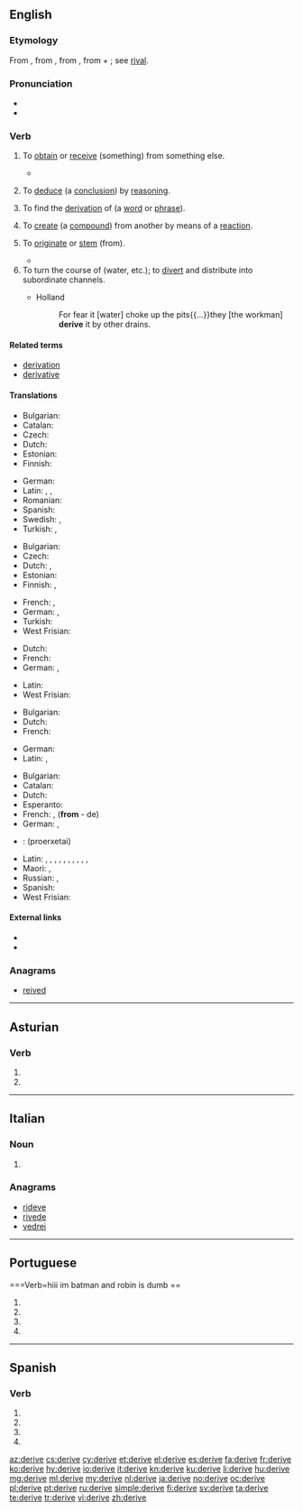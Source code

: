 {{also|derivé|dérivé}}
==English==
{{wikipedia|dab=derive}}

===Etymology===
From {{etyl|enm|en}} {{term|deriven|lang=enm}}, from {{etyl|fro|en}} {{term|deriver|lang=fro}}, from {{etyl|la|en}} {{term|derivare||to lead, turn, or draw off (a liquid), draw off, derive|lang=la}}, from {{term|de||away}} + {{term|rivus||a stream}}; see [[rival]].

===Pronunciation===
* {{IPA|/dəˈɹaɪv/|lang=en}}
* {{audio|en-us-derive.ogg|Audio (US)|lang=en}}

===Verb===
{{en-verb|deriv}}
{{rfex}}

# {{context|transitive|lang=en}} To [[obtain]] or [[receive]] (something) from something else.
#* {{quote-magazine|year=2013|month=July-August|author=[http://www.americanscientist.org/authors/detail/sarah-glaz Sarah Glaz]
|title=[http://www.americanscientist.org/issues/pub/2013/4/ode-to-prime-numbers Ode to Prime Numbers]
|volume=101|issue=4|magazine={{w|American Scientist}}
|passage=Some poems, echoing the purpose of early poetic treatises on scientific principles, attempt to elucidate the mathematical concepts that underlie prime numbers. Others play with primes’ cultural associations. Still others '''derive''' their structure from mathematical patterns involving primes.}}
# {{context|transitive|logic|lang=en}} To [[deduce]] (a [[conclusion]]) by [[reasoning]].
# {{context|transitive|linguistics|lang=en}} To find the [[derivation]] of (a [[word]] or [[phrase]]).
# {{context|transitive|chemistry|lang=en}} To [[create]] (a [[compound]]) from another by means of a [[reaction]].
# {{context|intransitive|lang=en}} To [[originate]] or [[stem]] (from).
#* {{quote-magazine|date=2012-01
|author=Robert M. Pringle|volume=100|issue=1|page=31|magazine={{w|American Scientist}}
|title=[http://www.americanscientist.org/issues/feature/2012/1/how-to-be-manipulative How to Be Manipulative]
|passage=As in much of biology, the most satisfying truths in ecology '''derive''' from manipulative experimentation. Tinker with nature and quantify how it responds.}}
# To turn the course of (water, etc.); to [[divert]] and distribute into subordinate channels.
#* {{rfdate|and other bibliographic details}} Holland
#*: For fear it [water] choke up the pits{{...}}they [the workman] '''derive''' it by other drains.

====Related terms====
* [[derivation]]
* [[derivative]]

====Translations====
{{trans-top|obtain (something) from something else}}
* Bulgarian: {{t+|bg|добивам}}
* Catalan: {{t+|ca|derivar}}
* Czech: {{t+|cs|získat}}
* Dutch: {{t+|nl|afleiden}}
* Estonian: {{t|et|tuletama}}
* Finnish: {{t+|fi|johtaa}}
{{trans-mid}}
* German: {{t+|de|erlangen}}
* Latin: {{t|la|fluere}}, {{t|la|fluo}}, {{t+|la|orior}}
* Romanian: {{t+|ro|deriva}}
* Spanish: {{t+|es|derivar}}
* Swedish: {{t+|sv|avleda}}, {{t+|sv|uppnå}}
* Turkish: {{t+|tr|sağlamak}}, {{t+|tr|türemek}}
{{trans-bottom}}

{{trans-top|deduce (a conclusion) by reasoning}}
* Bulgarian: {{t+|bg|извличам}}
* Czech: {{t|cs|odvodit}}
* Dutch: {{t+|nl|afleiden}}, {{t+|nl|deduceren}}
* Estonian: {{t|et|tuletama}}
* Finnish: {{t+|fi|johtaa}}, {{t+|fi|päätellä}}
{{trans-mid}}
* French: {{t+|fr|déduire}}, {{t+|fr|conclure}}
* German: {{t+|de|herleiten}}, {{t+|de|ableiten}}
* Turkish: {{t+|tr|elde etmek}}
* West Frisian: {{t|fy|ôfliede}}
{{trans-bottom}}

{{trans-top|find the derivation of (a word or phrase)}}
* Dutch: {{t+|nl|afleiden}}
* French: {{t+|fr|dériver}}
* German: {{t+|de|herleiten}}, {{t+|de|ableiten}}
{{trans-mid}}
* Latin: {{t+|la|gigno}}
* West Frisian: {{t|fy|ôfliede}}
{{trans-bottom}}

{{trans-top|create (a compound) from another by means of a reaction}}
* Bulgarian: {{t+|bg|добивам}}
* Dutch: {{t+|nl|afleiden}}
* French: {{t+|fr|dériver}}
{{trans-mid}}
* German: {{t+|de|ableiten}}
* Latin: {{t|la|proficīscor}}, {{t|la|origo proficīscor}}
{{trans-bottom}}

{{trans-top|originate (from)}}
* Bulgarian: {{t+|bg|произхождам}}
* Catalan: {{t+|ca|derivar}}
* Dutch: {{t+|nl|ontstaan}}
* Esperanto: {{t|eo|deveni}}
* French: {{t+|fr|dériver}}, {{t+|fr|découler}} ('''from''' - de)
* German: {{t|de|abstammen}}, {{t|de|kommen von}} {{qualifier|colloquial}}
{{trans-mid}}
* {{ttbc|el}}: (proerxetai)
* Latin: {{t|la|origo proficīscor}}, {{t|la|fluo}}, {{t|la|a ducor}}, {{t|la|ex ducor}}, {{t|la|e ducor}}, {{t|la|ab orior}}, {{t|la|orior ex}}, {{t|la|orior e}}, {{t|la|ab mano}}, {{t|la|a mano}}, {{t|la|mano ex}}
* Maori: {{t|mi|take}}, {{t|mi|pūtake}}
* Russian: {{t+|ru|происходить|impf|tr=proisxodít'}}, {{t+|ru|произойти|pf|tr=proizojtí}}
* Spanish: {{t+|es|derivar}}
* West Frisian: {{t|fy|ôfstamje}}
{{trans-bottom}}

====External links====
* {{R:Webster 1913}}
* {{R:Century 1911}}

===Anagrams===
* [[reived#English|reived]]

----

==Asturian==

===Verb===
{{ast-verb form}}

# {{form of|first-person singular present subjunctive|derivar|lang=ast}}
# {{form of|third-person singular present subjunctive|derivar|lang=ast}}

----

==Italian==

===Noun===
{{head|it|plural}} {{g|f-p}}

# {{plural of|deriva|lang=it}}

===Anagrams===
* [[rideve#Italian|rideve]]
* [[rivede#Italian|rivede]]
* [[vedrei#Italian|vedrei]]

----

==Portuguese==

===Verb=hiii im batman and robin is dumb
==
{{pt-verb-form}}

# {{conjugation of|derivar||1|s|present|subjunctive|lang=pt}}
# {{conjugation of|derivar||3|s|present|subjunctive|lang=pt}}
# {{conjugation of|derivar||1|s|imperative|lang=pt}}
# {{conjugation of|derivar||3|s|imperative|lang=pt}}

----

==Spanish==

===Verb===
{{es-verb-form|derivar}}

# {{es-verb form of|ending=ar|mood=imperative|pers=2|formal=yes|number=singular|derivar}}
# {{es-verb form of|ending=ar|mood=subjunctive|tense=present|pers=1|number=singular|derivar}}
# {{es-verb form of|ending=ar|mood=subjunctive|tense=present|pers=2|formal=yes|number=singular|derivar}}
# {{es-verb form of|ending=ar|mood=subjunctive|tense=present|pers=3|number=singular|derivar}}

[[az:derive]]
[[cs:derive]]
[[cy:derive]]
[[et:derive]]
[[el:derive]]
[[es:derive]]
[[fa:derive]]
[[fr:derive]]
[[ko:derive]]
[[hy:derive]]
[[io:derive]]
[[it:derive]]
[[kn:derive]]
[[ku:derive]]
[[li:derive]]
[[hu:derive]]
[[mg:derive]]
[[ml:derive]]
[[my:derive]]
[[nl:derive]]
[[ja:derive]]
[[no:derive]]
[[oc:derive]]
[[pl:derive]]
[[pt:derive]]
[[ru:derive]]
[[simple:derive]]
[[fi:derive]]
[[sv:derive]]
[[ta:derive]]
[[te:derive]]
[[tr:derive]]
[[vi:derive]]
[[zh:derive]]
